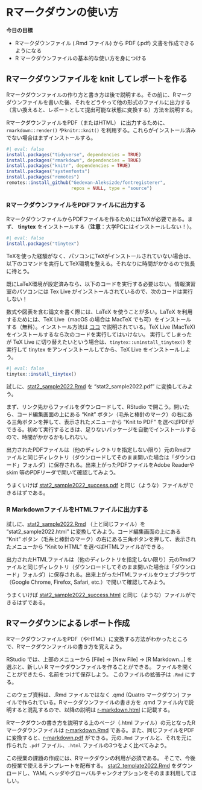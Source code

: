 # Rマークダウンの使い方

**今日の目標**

- Rマークダウンファイル (.Rmd ファイル) から PDF (.pdf) 文書を作成できるようになる
- R マークダウンファイルの基本的な使い方を身につける


## Rマークダウンファイルを knit してレポートを作る

Rマークダウンファイルの作り方と書き方は後で説明する。その前に、Rマークダウンファイルを書いた後、それをどうやって他の形式のファイルに出力する（言い換えると、レポートとして提出可能な状態に変換する）方法を説明する。

RマークダウンファイルをPDF（またはHTML） に出力するために、`rmarkdown::render()` や`knitr::knit()` を利用する。これらがインストール済みでない場合はまずインストールする。
```r
#| eval: false
install.packages("tidyverse", dependencies = TRUE)
install.packages("rmarkdown", dependencies = TRUE) 
install.packages("knitr", dependencies = TRUE) 
install.packages("systemfonts")
install.packages("remotes")
remotes::install_github("Gedevan-Aleksizde/fontregisterer", 
                        repos = NULL, type = "source")
```   


### RマークダウンファイルをPDFファイルに出力する

RマークダウンファイルからPDFファイルを作るためにはTeXが必要である。まず、 **tinytex** をインストールする（**注意**：大学PCにはインストールしない！）。

```r
#| eval: false
install.packages("tinytex")
```

TeXを使った経験がなく、パソコンにTeXがインストールされていない場合は、以下のコマンドを実行してTeX環境を整える。それなりに時間がかかるので気長に待とう。

:::callout-important
既にLaTeX環境が設定済みなら、以下のコードを実行する必要はない。情報演習室のパソコンには Tex Live がインストールされているので、次のコードは実行しない！
:::

:::callout-tip
数式や図表を含む論文を書く際には、LaTeX を使うことが多い。LaTeX を利用するためには、TeX Live（macOS の場合は MacTeX でも可）をインストールする（無料）。インストール方法は [ココ](https://texwiki.texjp.org/?TeX%20Live) で説明されている。TeX Live (MacTeX) をインストールするなら次のコードを実行してはいけない。
実行してしまったが TeX Live に切り替えたいという場合は、`tinytex::uninstall_tinytex()`
を実行して tinytex をアンインストールしてから、TeX Live をインストールしよう。
:::

```r
#| eval: false
tinytex::install_tinytex()
```


試しに、[stat2_sample2022.Rmd](https://drive.google.com/file/d/1-yu3Q5ZdCojrqTaNiFQ0aR_Lv09j4Yj-/view?usp=sharing) を "stat2_sample2022.pdf" に変換してみよう。

まず、リンク先からファイルをダウンロードして、RStudio で開こう。開いたら、コード編集画面の上にある "Knit" ボタン（毛糸と棒針のマーク）の右にある三角ボタンを押して、表示されたメニューから "Knit to PDF" を選べばPDFができる。初めて実行するときは、足りないパッケージを自動でインストールするので、時間がかかるかもしれない。

出力されたPDFファイルは（他のディレクトリを指定しない限り）元のRmdファイルと同じディレクトリ（ダウンロードしてそのまま開いた場合は「ダウンロード」フォルダ）に保存される。出来上がったPDFファイルをAdobe Readerやskim 等のPDFリーダで開いて確認してみよう。

うまくいけば [stat2_sample2022_success.pdf](https://drive.google.com/file/d/1065UBeSbQ_vlwTj5qvhTX8DMb3Wc72G3/view?usp=sharing) と同じ（ような）ファイルができるはずである。


### R MarkdownファイルをHTMLファイルに出力する


試しに、[stat2_sample2022.Rmd](https://drive.google.com/file/d/1-yu3Q5ZdCojrqTaNiFQ0aR_Lv09j4Yj-/view?usp=sharing) （上と同じファイル）を "stat2_sample2022.html" に変換してみよう。コード編集画面の上にある "Knit" ボタン（毛糸と棒針のマーク）の右にある三角ボタンを押して、表示されたメニューから "Knit to HTML" を選べばHTMLファイルができる。

出力されたHTMLファイルは（他のディレクトリを指定しない限り）元のRmdファイルと同じディレクトリ（ダウンロードしてそのまま開いた場合は「ダウンロード」フォルダ）に保存される。出来上がったHTMLファイルをウェブブラウザ（Google Chrome, Firefox, Safari, etc.）で開いて確認してみよう。

うまくいけば [stat2_sample2022_success.html](https://yukiyanai.github.io/jp/classes/stat2/contents/R/stat2_sample2022_success.html) と同じ（ような）ファイルができるはずである。

## Rマークダウンによるレポート作成

RマークダウンファイルをPDF（やHTML）に変換する方法がわかったところで、Rマークダウンファイルの書き方を覚えよう。

RStudio では、上部のメニューから [File] -> [New File] -> [R Markdown...] を選ぶと、新しい R マークダウンファイルを作ることができる。
ファイルを開くことができたら、名前をつけて保存しよう。
このファイルの拡張子は `.Rmd` にする。

このウェブ資料は、.Rmd ファイルではなく .qmd (Quatro マークダウン) ファイルで作られている。Rマークダウンファイルの書き方を .qmd ファイル内で説明すると混乱するので、以降の説明は
[r-markdown.html](https://yukiyanai.github.io/jp/classes/stat2/contents/R/r-markdown.html) に記載する。

Rマークダウンの書き方を説明する上のページ（.html ファイル）の元となったRマークダウンファイルは [r-markdown.Rmd]() である。また、同じファイルをPDFに変換すると、[r-markdown.pdf]() ができる。元の`.Rmd` ファイルと、それを元に作られた `.pdf` ファイル、`.html` ファイルの3つをよく比べてみよう。

この授業の課題の作成には、Rマークダウンの利用が必須である。
そこで、今後の授業で使えるテンプレートを配布する。
[stat2_template2022.Rmd](https://drive.google.com/file/d/10aoMXFcj2OZ0UHFuVBYqKzkI1GlJU37n/view?usp=sharing) をダウンロードし、YAML ヘッダやグローバルチャンクオプションをそのまま利用してほしい。


